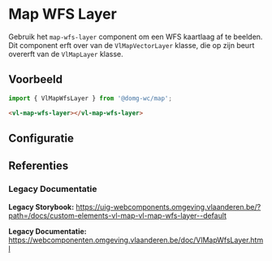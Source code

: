 
# Map WFS Layer

Gebruik het `map-wfs-layer` component om een WFS kaartlaag af te beelden.<br/>
Dit component erft over van de `VlMapVectorLayer` klasse, die op zijn beurt overerft van de `VlMapLayer` klasse.

## Voorbeeld

```js
import { VlMapWfsLayer } from '@domg-wc/map';
```

```html
<vl-map-wfs-layer></vl-map-wfs-layer>
```

<DocsStory id="map-layer-vector-layer-wfs-layer--map-wfs-layer-default" />

## Configuratie

<ArgsTable story={PRIMARY_STORY} />

## Referenties

### Legacy Documentatie

**Legacy Storybook:** https://uig-webcomponents.omgeving.vlaanderen.be/?path=/docs/custom-elements-vl-map-vl-map-wfs-layer--default

**Legacy Documentatie:** https://webcomponenten.omgeving.vlaanderen.be/doc/VlMapWfsLayer.html
